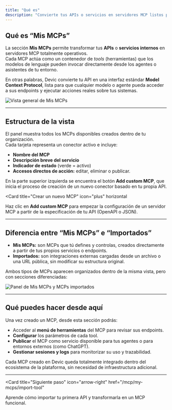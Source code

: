 ```yaml
---
title: "Qué es"
description: "Convierte tus APIs o servicios en servidores MCP listos para ser invocados por modelos de lenguaje y agentes."
---
```


## Qué es “Mis MCPs”

La sección **Mis MCPs** permite transformar tus **APIs** o **servicios internos** en servidores MCP totalmente operativos.  
Cada MCP actúa como un contenedor de *tools* (herramientas) que los modelos de lenguaje pueden invocar directamente desde los agentes o asistentes de tu entorno.

En otras palabras, Devic convierte tu API en una interfaz estándar **Model Context Protocol**, lista para que cualquier modelo o agente pueda acceder a sus endpoints y ejecutar acciones reales sobre tus sistemas.

![Vista general de Mis MCPs](1e214fa7-89f9-41e3-b648-b47242a86e4d.png)

---

## Estructura de la vista

El panel muestra todos los MCPs disponibles creados dentro de tu organización.  
Cada tarjeta representa un conector activo e incluye:

- **Nombre del MCP**  
- **Descripción breve del servicio**  
- **Indicador de estado** (verde = activo)  
- **Accesos directos de acción:** editar, eliminar o publicar.  

En la parte superior izquierda se encuentra el botón **Add custom MCP**, que inicia el proceso de creación de un nuevo conector basado en tu propia API.

<Card
  title="Crear un nuevo MCP"
  icon="plus"
  horizontal
>
  Haz clic en <strong>Add custom MCP</strong> para empezar la configuración de un servidor MCP a partir de la especificación de tu API (OpenAPI o JSON).
</Card>

---

## Diferencia entre “Mis MCPs” e “Importados”

- **Mis MCPs:** son MCPs que tú defines y controlas, creados directamente a partir de tus propios servicios o endpoints.  
- **Importados:** son integraciones externas cargadas desde un archivo o una URL pública, sin modificar su estructura original.  

Ambos tipos de MCPs aparecen organizados dentro de la misma vista, pero con secciones diferenciadas:

![Panel de Mis MCPs y MCPs importados](c601dc58-d752-4a6a-a8de-938f8e929560.png)

---

## Qué puedes hacer desde aquí

Una vez creado un MCP, desde esta sección podrás:

- Acceder al **menú de herramientas** del MCP para revisar sus endpoints.  
- **Configurar** los parámetros de cada tool.  
- **Publicar** el MCP como servicio disponible para tus agentes o para entornos externos (como ChatGPT).  
- **Gestionar sesiones y logs** para monitorizar su uso y trazabilidad.  

Cada MCP creado en Devic queda totalmente integrado dentro del ecosistema de la plataforma, sin necesidad de infraestructura adicional.

---

<Card
  title="Siguiente paso"
  icon="arrow-right"
  href="/mcp/my-mcps/import-tool"
>
  Aprende cómo importar tu primera API y transformarla en un MCP funcional.
</Card>
